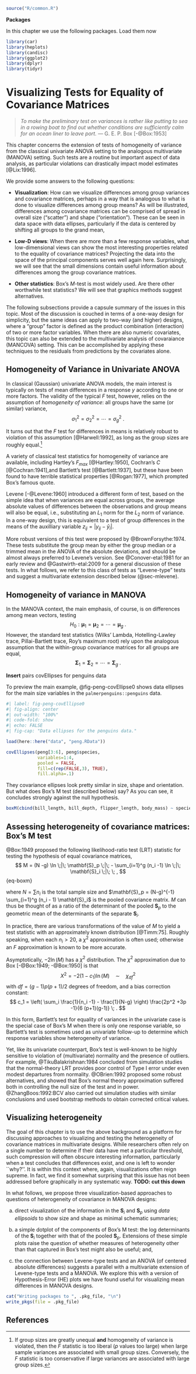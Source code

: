 ```r
source("R/common.R")
```

**Packages**

In this chapter we use the following packages. Load them now
```r
library(car)
library(heplots)
library(candisc)
library(ggplot2)
library(dplyr)
library(tidyr)
```

# Visualizing Tests for Equality of Covariance Matrices

> _To make the preliminary test on variances is rather like putting to sea in a rowing boat
> to find out whether conditions are sufficiently calm for an ocean liner to leave port._
> --- G. E. P. Box [-@Box:1953]


This chapter concerns the extension of tests of homogeneity of variance from the classical univariate
ANOVA setting to the analogous multivariate (MANOVA) setting. Such tests are a routine but important aspect of data analysis, as particular violations can drastically impact model estimates [@Lix:1996]. 


We provide some answers to the following questions:

- **Visualization**: How can we visualize differences among group variances and covariance matrices,
  perhaps in a way that is analogous to what is done to visualize differences among group means?
  As will be illustrated, differences among covariance matrices can be comprised of spread in overall size ("scatter") and shape ("orientation"). These can be seen in data space with data ellipses, particularly if the data is centered by shifting all groups to the grand mean,
  
- **Low-D views**:  When there are more than a few response variables, what low-dimensional
  views can show the most interesting properties related to the equality of covariance matrices?
  Projecting the data into the space of the principal components serves well again here. Surprisingly, we will see that the small dimensions contain useful information about differences among the group covariance matrices.
  
- **Other statistics**: Box's $M$-test is most widely used. Are there other worthwhile test statistics? We will see that graphics methods suggest alternatives.

The following subsections provide a capsule summary of the issues in this topic.
Most of the discussion is couched in terms of a one-way design for simplicity,
but the same ideas can apply to two-way (and higher) designs, where a "group" factor
is defined as the product combination (interaction) of two or more factor
variables. When there are also numeric covariates, this topic can also be extended
to the multivariate analysis of covaraiance (MANCOVA) setting. This can be 
accomplished by applying these techniques to the residuals from predictions by 
the covariates alone.

## Homogeneity of Variance in Univariate ANOVA

In classical (Gaussian) univariate ANOVA models, the main interest is typically on
tests of mean differences in a response $y$ according to one or more factors.
The validity of the typical $F$ test, however, relies on the assumption
of _homogeneity of variance_: 
all groups have the same (or similar) variance,
$$
\sigma_1^2 = \sigma_2^2 = \cdots = \sigma_g^2 \; .
$$

It turns out that the $F$ test for differences in means
is relatively robust to violation of this assumption [@Harwell:1992],
as long as the group sizes are roughly equal.[^1]

[^1]: If group sizes are greatly unequal __and__ homogeneity of variance is violated, then the $F$ statistic is too liberal ($p$ values too large) when large sample variances are associated with small group sizes.
Conversely, the $F$ statistic is too conservative if large variances are associated with large group sizes.

A variety of classical test statistics for homogeneity of variance are available, including
Hartley's $F_{max}$ [@Hartley:1950], Cochran's _C_ [@Cochran:1941],and Bartlett's test [@Bartlett:1937],
but these have been found to have terrible statistical properties [@Rogan:1977], which prompted Box's famous quote.

Levene [-@Levene:1960] introduced a different form of test, based on the simple idea that when 
variances are equal across groups, 
the average absolute values of differences between the observations and group means
will also be equal, i.e., substituting an $L_1$ norm for the $L_2$ norm of variance. 
In a one-way design, this is equivalent to a test of group differences in the
means of the auxilliary variable $z_{ij} = | y_{ij} - \bar{y}_i |$.

More robust versions of this test were proposed by @BrownForsythe:1974. These tests
substitute the group mean by either the group median or a trimmed mean in the ANOVA of the absolute deviations, and
should be almost always preferred to Levene's version.
See @Conover-etal:1981 for an early review and @Gastwirth-etal:2009 for a general discussion of these tests. 
In what follows, we refer to this class of tests as "Levene-type" tests and suggest a 
multivariate extension described below (@sec-mlevene).

## Homogeneity of variance in MANOVA

In the MANOVA context, the main emphasis, of course, is on differences among mean vectors,
testing
$$
H_0 : \mathbf{\mu}_1 = \mathbf{\mu}_2 = \cdots = \mathbf{\mu}_g \; .
$$
However, the standard test statistics (Wilks' Lambda, Hotelling-Lawley trace, Pillai-Bartlett trace, Roy's maximum root) rely upon
the analogous assumption that
the within-group covariance matrices for all groups are equal,
$$
\mathbf{\Sigma}_1 = \mathbf{\Sigma}_2 = \cdots = \mathbf{\Sigma}_g \; .
$$

**Insert** pairs covEllipses for penguins data

To preview the main example, @fig-peng-covEllipse0 shows data ellipses for the
main size variables in the `palmerpenguins::penguins` data.

```r
#| label: fig-peng-covEllipse0
#| fig-align: center
#| out-width: "100%"
#| code-fold: show
#| echo: FALSE
#| fig-cap: "Data ellipses for the penguins data."

load(here::here("data", "peng.RData"))

covEllipses(peng[3:6], peng$species, 
            variables=1:4,
            pooled = FALSE,
            fill=c(rep(FALSE,3), TRUE), 
            fill.alpha=.1)
```

They covariance ellipses look pretty similar in size, shape and orientation.
But what does Box's M test (described below) say? As you can see,
it concludes strongly against the null hypothesis.

```r
boxM(cbind(bill_length, bill_depth, flipper_length, body_mass) ~ species, data=peng)
```


## Assessing heterogeneity of covariance matrices: Box's M test

@Box:1949 proposed the following likelihood-ratio test (LRT) statistic for testing the
hypothesis of equal covariance matrices,
$$
M = (N -g) \ln \;|\; \mathbf{S}_p \;|\; - \sum_{i=1}^g (n_i -1) \ln \;|\; \mathbf{S}_i \;|\; \; ,
$$ {eq-boxm}

where $N = \sum n_i$ is the total sample size and
$\mathbf{S}_p = (N-g)^{-1} \sum_{i=1}^g (n_i - 1) \mathbf{S}_i$ 
is the pooled covariance matrix.
$M$ can thus be thought of as a ratio of the determinant of the pooled $\mathbf{S}_p$
to the geometric mean of the determinants of the separate $\mathbf{S}_i$.

In practice, there are various transformations of the value of $M$ to yield a
test statistic with an approximately known distribution [@Timm:75].
Roughly speaking, when each $n_i > 20$, a $\chi^2$ approximation is often used;
otherwise an $F$ approximation is known to be more accurate.

Asymptotically, $-2 \ln (M)$ has a $\chi^2$ distribution. The $\chi^2$ approximation
due to Box [-@Box:1949; -@Box:1950] is that
$$
X^2 = -2 (1-c_1) \ln (M) \quad \sim \quad \chi^2_{df}
$$
with $df = (g-1) p (p+1)/2$ degrees of freedom, and a bias correction constant:
$$
c_1 = \left( 
\sum_i \frac{1}{n_i -1}
- \frac{1}{N-g}
\right)
\frac{2p^2 +3p -1}{6 (p+1)(g-1)} \; .
$$

In this form, Bartlett's test for equality of variances in the univariate case
is the special case of Box's M when there is only one response variable,
so Bartlett's test is sometimes used as univariate follow-up to determine
which response variables show heterogeneity of variance.

Yet, like its univariate counterpart, Box's test is well-known to be highly sensitive to violation
of (multivariate) normality and the presence of outliers. For example, @TikuBalakrishnan:1984
concluded from simulation studies that the normal-theory LRT provides poor control of Type I
error under even modest departures from normality. @OBrien:1992 proposed some robust alternatives,
and showed that Box's normal theory approximation suffered both in controlling the null size
of the test and in power. @ZhangBoos:1992:BCV also carried out simulation studies with similar
conclusions and used bootstrap methods to obtain corrected critical values.

## Visualizing heterogeneity

The goal of this chapter is to use the above background as a platform for discussing approaches to visualizing and testing the heterogeneity of covariance matrices in multivariate designs.  While researchers often rely on a single number to determine if their data have met a particular threshold, such compression will often obscure interesting information, particularly when a test concludes that differences exist, and one is left to wonder ``why?''.
It is within this context where, again, visualizations often reign supreme. 
In fact, we find it somewhat surprising that this issue has not been addressed before graphically in any systematic way. **TODO: cut this down**

In what follows, we propose three visualization-based approaches to questions of heterogeneity of covariance in MANOVA
designs:

(a) direct visualization of the information in the $\mathbf{S}_i$ and $\mathbf{S}_p$ using _data ellipsoids_ to show size and shape as minimal schematic summaries;

(b) a simple dotplot of the components of Box's M test: the log determinants of the 
$\mathbf{S}_i$ together with that of the pooled $\mathbf{S}_p$. Extensions of these simple plots raise the question of whether measures of heterogeneity other than that captured in Box's test might also be useful; and,

(c) the connection between Levene-type tests and an ANOVA (of centered absolute differences) suggests a parallel with a multivariate extension of Levene-type tests and a MANOVA.  We explore this with a version of
Hypothesis-Error (HE) plots we have found useful for visualizing mean differences in MANOVA designs.

```r
cat("Writing packages to ", .pkg_file, "\n")
write_pkgs(file = .pkg_file)
```

## References
